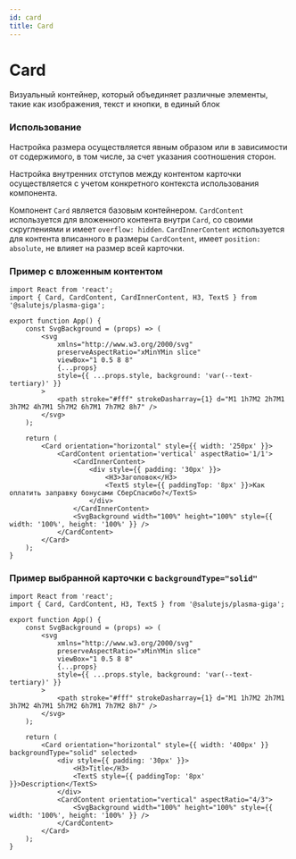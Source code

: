 ```yaml
---
id: card
title: Card
---
```



# Card
Визуальный контейнер, который объединяет различные элементы, такие как изображения, текст и кнопки, в единый блок

<Description name="Card" />
<PropsTable name="Card" />

### Использование

Настройка размера осуществляется явным образом или в зависимости от содержимого, в том числе, за счет указания соотношения сторон.

Настройка внутренних отступов между контентом карточки осуществляется с учетом конкретного контекста использования компонента.

Компонент `Card` является базовым контейнером. `CardContent` используется для вложенного контента внутри `Card`, со своими скруглениями и имеет `overflow: hidden`.
`CardInnerContent` используется для контента вписанного в размеры `CardContent`, имеет `position: absolute`, не влияет на размер всей карточки.

### Пример с вложенным контентом

```tsx live
import React from 'react';
import { Card, CardContent, CardInnerContent, H3, TextS } from '@salutejs/plasma-giga';

export function App() {
    const SvgBackground = (props) => (
        <svg
            xmlns="http://www.w3.org/2000/svg"
            preserveAspectRatio="xMinYMin slice"
            viewBox="1 0.5 8 8"
            {...props}
            style={{ ...props.style, background: 'var(--text-tertiary)' }}
        >
            <path stroke="#fff" strokeDasharray={1} d="M1 1h7M2 2h7M1 3h7M2 4h7M1 5h7M2 6h7M1 7h7M2 8h7" />
        </svg>
    );

    return (
        <Card orientation="horizontal" style={{ width: '250px' }}>
            <CardContent orientation='vertical' aspectRatio='1/1'>
                <CardInnerContent>
                    <div style={{ padding: '30px' }}>
                        <H3>Заголовок</H3>
                        <TextS style={{ paddingTop: '8px' }}>Как оплатить заправку бонусами СберСпасибо?</TextS>
                    </div>
                </CardInnerContent>
                <SvgBackground width="100%" height="100%" style={{ width: '100%', height: '100%' }} />
            </CardContent>
        </Card>
    );
}
```

### Пример выбранной карточки с `backgroundType="solid"`

```tsx live
import React from 'react';
import { Card, CardContent, H3, TextS } from '@salutejs/plasma-giga';

export function App() {
    const SvgBackground = (props) => (
        <svg
            xmlns="http://www.w3.org/2000/svg"
            preserveAspectRatio="xMinYMin slice"
            viewBox="1 0.5 8 8"
            {...props}
            style={{ ...props.style, background: 'var(--text-tertiary)' }}
        >
            <path stroke="#fff" strokeDasharray={1} d="M1 1h7M2 2h7M1 3h7M2 4h7M1 5h7M2 6h7M1 7h7M2 8h7" />
        </svg>
    );

    return (
        <Card orientation="horizontal" style={{ width: '400px' }} backgroundType="solid" selected>
            <div style={{ padding: '30px' }}>
                <H3>Title</H3>
                <TextS style={{ paddingTop: '8px' }}>Description</TextS>
            </div>
            <CardContent orientation="vertical" aspectRatio="4/3">
                <SvgBackground width="100%" height="100%" style={{ width: '100%', height: '100%' }} />
            </CardContent>
        </Card>
    );
}
```
